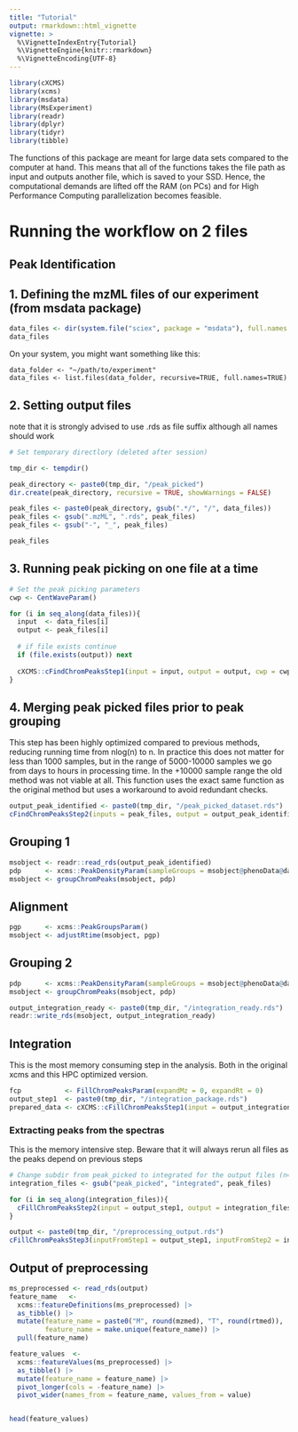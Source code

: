 ```yaml
---
title: "Tutorial"
output: rmarkdown::html_vignette
vignette: >
  %\VignetteIndexEntry{Tutorial}
  %\VignetteEngine{knitr::rmarkdown}
  %\VignetteEncoding{UTF-8}
---
```


```r
library(cXCMS)
library(xcms)
library(msdata)
library(MsExperiment)
library(readr)
library(dplyr)
library(tidyr)
library(tibble)
```

The functions of this package are meant for large data sets compared to the computer at hand. This means that all of the functions takes the file path as input and outputs another file, which is saved to your SSD. Hence, the computational demands are lifted off the RAM (on PCs) and for High Performance Computing parallelization becomes feasible.

# Running the workflow on 2 files

## Peak Identification

## 1. Defining the mzML files of our experiment (from msdata package)
```r
data_files <- dir(system.file("sciex", package = "msdata"), full.names = TRUE)
data_files
```

On your system, you might want something like this:
```
data_folder <- "~/path/to/experiment"
data_files <- list.files(data_folder, recursive=TRUE, full.names=TRUE)
```

## 2. Setting output files

note that it is strongly advised to use .rds as file suffix although all names should work
```r
# Set temporary directlory (deleted after session)

tmp_dir <- tempdir()

peak_directory <- paste0(tmp_dir, "/peak_picked")
dir.create(peak_directory, recursive = TRUE, showWarnings = FALSE)

peak_files <- paste0(peak_directory, gsub(".*/", "/", data_files))
peak_files <- gsub(".mzML", ".rds", peak_files)
peak_files <- gsub("-", "_", peak_files)

peak_files
```

## 3. Running peak picking on one file at a time

```r

# Set the peak picking parameters
cwp <- CentWaveParam()

for (i in seq_along(data_files)){
  input  <- data_files[i]
  output <- peak_files[i]
  
  # if file exists continue
  if (file.exists(output)) next
  
  cXCMS::cFindChromPeaksStep1(input = input, output = output, cwp = cwp)
}

```

## 4. Merging peak picked files prior to peak grouping

This step has been highly optimized compared to previous methods, reducing running time from nlog(n) to n. In practice this does not matter for less than 1000 samples, but in the range of 5000-10000 samples we go from days to hours in processing time. In the +10000 sample range the old method was not viable at all. This function uses the exact same function as the original method but uses a workaround to avoid redundant checks.


```r

output_peak_identified <- paste0(tmp_dir, "/peak_picked_dataset.rds")
cFindChromPeaksStep2(inputs = peak_files, output = output_peak_identified)

```

## Grouping 1

```r

msobject <- readr::read_rds(output_peak_identified)
pdp      <- xcms::PeakDensityParam(sampleGroups = msobject@phenoData@data$group)
msobject <- groupChromPeaks(msobject, pdp)

```

## Alignment

```r
pgp      <- xcms::PeakGroupsParam()
msobject <- adjustRtime(msobject, pgp)
```

## Grouping 2
```r
pdp      <- xcms::PeakDensityParam(sampleGroups = msobject@phenoData@data$group)
msobject <- groupChromPeaks(msobject, pdp)

output_integration_ready <- paste0(tmp_dir, "/integration_ready.rds")
readr::write_rds(msobject, output_integration_ready)
```

## Integration
This is the most memory consuming step in the analysis. Both in the original xcms and this HPC optimized version.

```r
fcp           <- FillChromPeaksParam(expandMz = 0, expandRt = 0)
output_step1  <- paste0(tmp_dir, "/integration_package.rds")
prepared_data <- cXCMS::cFillChromPeaksStep1(input = output_integration_ready, fcp = fcp, output = output_step1)
```

### Extracting peaks from the spectras
This is the memory intensive step. Beware that it will always rerun all files as the peaks depend on previous steps
```r
# Change subdir from peak_picked to integrated for the output files (n=sample size) of cFillChromPeaksStep2 step
integration_files <- gsub("peak_picked", "integrated", peak_files)

for (i in seq_along(integration_files)){
  cFillChromPeaksStep2(input = output_step1, output = integration_files[i], index = i)
}

```

```r
output <- paste0(tmp_dir, "/preprocessing_output.rds")
cFillChromPeaksStep3(inputFromStep1 = output_step1, inputFromStep2 = integration_files, output = output)
```

## Output of preprocessing

```r

ms_preprocessed <- read_rds(output)
feature_name   <- 
  xcms::featureDefinitions(ms_preprocessed) |> 
  as_tibble() |> 
  mutate(feature_name = paste0("M", round(mzmed), "T", round(rtmed)),
         feature_name = make.unique(feature_name)) |> 
  pull(feature_name)

feature_values  <- 
  xcms::featureValues(ms_preprocessed) |> 
  as_tibble() |> 
  mutate(feature_name = feature_name) |> 
  pivot_longer(cols = -feature_name) |> 
  pivot_wider(names_from = feature_name, values_from = value) 


head(feature_values)
```
